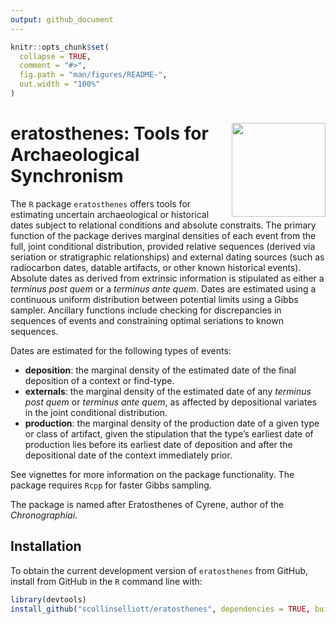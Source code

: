 ```yaml
---
output: github_document
---
```


<!-- README.md is generated from README.Rmd. Please edit that file -->

```r
knitr::opts_chunk$set(
  collapse = TRUE,
  comment = "#>",
  fig.path = "man/figures/README-",
  out.width = "100%"
)
```

# <img src="man/figures/logo.png" align="right" width="150px"/> eratosthenes: Tools for Archaeological Synchronism

<!-- badges: start -->
<!-- badges: end -->

The `R` package `eratosthenes` offers tools for estimating uncertain archaeological or historical dates subject to relational conditions and absolute constraits. The primary function of the package derives marginal densities of each event from the full, joint conditional distribution, provided relative sequences (derived via seriation or stratigraphic relationships) and external dating sources (such as radiocarbon dates, datable artifacts, or other known historical events). Absolute dates as derived from extrinsic information is stipulated as either a _terminus post quem_ or a _terminus ante quem_. Dates are estimated using a continuous uniform distribution between potential limits using a Gibbs sampler. Ancillary functions include checking for discrepancies in sequences of events and constraining optimal seriations to known sequences. 

Dates are estimated for the following types of events:

* **deposition**: the marginal density of the estimated date of the final deposition of a context or find-type.
* **externals**: the marginal density of the estimated date of any _terminus post quem_ or _terminus ante quem_, as affected by depositional variates in the joint conditional distribution.
* **production**: the marginal density of the production date of a given type or class of artifact, given the stipulation that the type's earliest date of production lies before its earliest date of deposition and after the depositional date of the context immediately prior.

See vignettes for more information on the package functionality. The package requires `Rcpp` for faster Gibbs sampling.

The package is named after Eratosthenes of Cyrene, author of the _Chronographiai_.

## Installation

To obtain the current development version of `eratosthenes` from GitHub, install from GitHub in the `R` command line with:

``` r
library(devtools)
install_github("scollinselliott/eratosthenes", dependencies = TRUE, build_vignettes = TRUE) 
```
